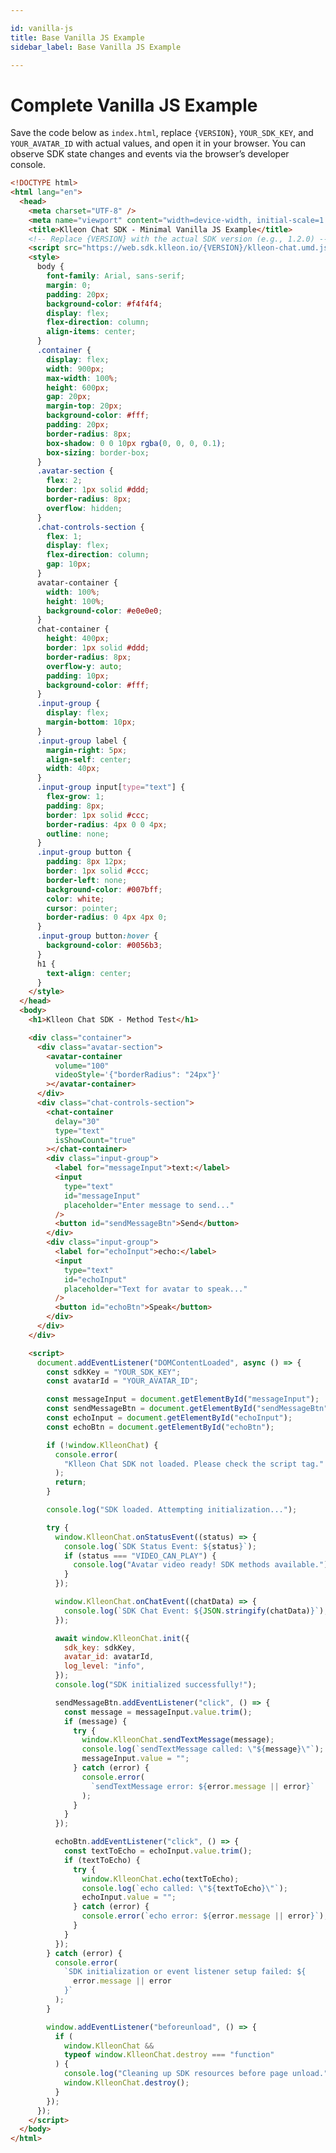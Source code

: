 ```yaml
---

id: vanilla-js
title: Base Vanilla JS Example
sidebar_label: Base Vanilla JS Example

---
```



<Head>
  <title>{`Klleon Chat SDK Vanilla JS Example - Single index.html File`}</title>
  <meta
    name="description"
    content="Run the Klleon Chat SDK directly without any installation using a Vanilla JS example. A single index.html file lets you initialize the SDK, send messages, and test echo speech."
  />
  <meta
    name="keywords"
    content="Klleon Chat SDK, Vanilla JS, SDK Example, index.html Run, JavaScript Chatbot, Avatar Methods, sendTextMessage, echo, SDK Initialization, script tag integration, Digital Human, Klleon"
  />
</Head>

# Complete Vanilla JS Example

Save the code below as `index.html`, replace `{VERSION}`, `YOUR_SDK_KEY`, and `YOUR_AVATAR_ID` with actual values, and open it in your browser. You can observe SDK state changes and events via the browser’s developer console.

```html title="index.html"
<!DOCTYPE html>
<html lang="en">
  <head>
    <meta charset="UTF-8" />
    <meta name="viewport" content="width=device-width, initial-scale=1.0" />
    <title>Klleon Chat SDK - Minimal Vanilla JS Example</title>
    <!-- Replace {VERSION} with the actual SDK version (e.g., 1.2.0) -->
    <script src="https://web.sdk.klleon.io/{VERSION}/klleon-chat.umd.js"></script>
    <style>
      body {
        font-family: Arial, sans-serif;
        margin: 0;
        padding: 20px;
        background-color: #f4f4f4;
        display: flex;
        flex-direction: column;
        align-items: center;
      }
      .container {
        display: flex;
        width: 900px;
        max-width: 100%;
        height: 600px;
        gap: 20px;
        margin-top: 20px;
        background-color: #fff;
        padding: 20px;
        border-radius: 8px;
        box-shadow: 0 0 10px rgba(0, 0, 0, 0.1);
        box-sizing: border-box;
      }
      .avatar-section {
        flex: 2;
        border: 1px solid #ddd;
        border-radius: 8px;
        overflow: hidden;
      }
      .chat-controls-section {
        flex: 1;
        display: flex;
        flex-direction: column;
        gap: 10px;
      }
      avatar-container {
        width: 100%;
        height: 100%;
        background-color: #e0e0e0;
      }
      chat-container {
        height: 400px;
        border: 1px solid #ddd;
        border-radius: 8px;
        overflow-y: auto;
        padding: 10px;
        background-color: #fff;
      }
      .input-group {
        display: flex;
        margin-bottom: 10px;
      }
      .input-group label {
        margin-right: 5px;
        align-self: center;
        width: 40px;
      }
      .input-group input[type="text"] {
        flex-grow: 1;
        padding: 8px;
        border: 1px solid #ccc;
        border-radius: 4px 0 0 4px;
        outline: none;
      }
      .input-group button {
        padding: 8px 12px;
        border: 1px solid #ccc;
        border-left: none;
        background-color: #007bff;
        color: white;
        cursor: pointer;
        border-radius: 0 4px 4px 0;
      }
      .input-group button:hover {
        background-color: #0056b3;
      }
      h1 {
        text-align: center;
      }
    </style>
  </head>
  <body>
    <h1>Klleon Chat SDK - Method Test</h1>

    <div class="container">
      <div class="avatar-section">
        <avatar-container
          volume="100"
          videoStyle='{"borderRadius": "24px"}'
        ></avatar-container>
      </div>
      <div class="chat-controls-section">
        <chat-container
          delay="30"
          type="text"
          isShowCount="true"
        ></chat-container>
        <div class="input-group">
          <label for="messageInput">text:</label>
          <input
            type="text"
            id="messageInput"
            placeholder="Enter message to send..."
          />
          <button id="sendMessageBtn">Send</button>
        </div>
        <div class="input-group">
          <label for="echoInput">echo:</label>
          <input
            type="text"
            id="echoInput"
            placeholder="Text for avatar to speak..."
          />
          <button id="echoBtn">Speak</button>
        </div>
      </div>
    </div>

    <script>
      document.addEventListener("DOMContentLoaded", async () => {
        const sdkKey = "YOUR_SDK_KEY";
        const avatarId = "YOUR_AVATAR_ID";

        const messageInput = document.getElementById("messageInput");
        const sendMessageBtn = document.getElementById("sendMessageBtn");
        const echoInput = document.getElementById("echoInput");
        const echoBtn = document.getElementById("echoBtn");

        if (!window.KlleonChat) {
          console.error(
            "Klleon Chat SDK not loaded. Please check the script tag."
          );
          return;
        }

        console.log("SDK loaded. Attempting initialization...");

        try {
          window.KlleonChat.onStatusEvent((status) => {
            console.log(`SDK Status Event: ${status}`);
            if (status === "VIDEO_CAN_PLAY") {
              console.log("Avatar video ready! SDK methods available.");
            }
          });

          window.KlleonChat.onChatEvent((chatData) => {
            console.log(`SDK Chat Event: ${JSON.stringify(chatData)}`);
          });

          await window.KlleonChat.init({
            sdk_key: sdkKey,
            avatar_id: avatarId,
            log_level: "info",
          });
          console.log("SDK initialized successfully!");

          sendMessageBtn.addEventListener("click", () => {
            const message = messageInput.value.trim();
            if (message) {
              try {
                window.KlleonChat.sendTextMessage(message);
                console.log(`sendTextMessage called: \"${message}\"`);
                messageInput.value = "";
              } catch (error) {
                console.error(
                  `sendTextMessage error: ${error.message || error}`
                );
              }
            }
          });

          echoBtn.addEventListener("click", () => {
            const textToEcho = echoInput.value.trim();
            if (textToEcho) {
              try {
                window.KlleonChat.echo(textToEcho);
                console.log(`echo called: \"${textToEcho}\"`);
                echoInput.value = "";
              } catch (error) {
                console.error(`echo error: ${error.message || error}`);
              }
            }
          });
        } catch (error) {
          console.error(
            `SDK initialization or event listener setup failed: ${
              error.message || error
            }`
          );
        }

        window.addEventListener("beforeunload", () => {
          if (
            window.KlleonChat &&
            typeof window.KlleonChat.destroy === "function"
          ) {
            console.log("Cleaning up SDK resources before page unload.");
            window.KlleonChat.destroy();
          }
        });
      });
    </script>
  </body>
</html>
```
